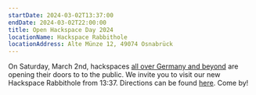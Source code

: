 ```yaml
---
startDate: 2024-03-02T13:37:00
endDate: 2024-03-02T22:00:00
title: Open Hackspace Day 2024
locationName: Hackspace Rabbithole
locationAddress: Alte Münze 12, 49074 Osnabrück
---
```


On Saturday, March 2nd, hackspaces [all over Germany and beyond](https://events.ccc.de/2024/02/23/tag-des-offenen-hackspace-einladung) are opening their doors to to the public.
We invite you to visit our new Hackspace Rabbithole from 13:37. Directions can be found [here](/en/hackspace/#directions). Come by!

